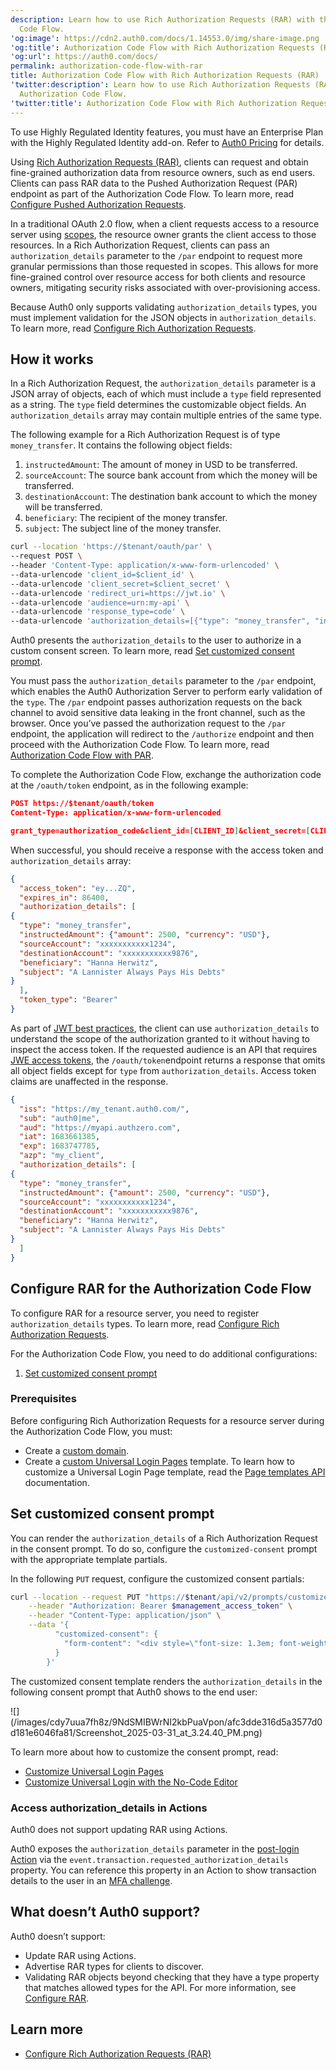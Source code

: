```yaml
---
description: Learn how to use Rich Authorization Requests (RAR) with the Authorization
  Code Flow.
'og:image': https://cdn2.auth0.com/docs/1.14553.0/img/share-image.png
'og:title': Authorization Code Flow with Rich Authorization Requests (RAR)
'og:url': https://auth0.com/docs/
permalink: authorization-code-flow-with-rar
title: Authorization Code Flow with Rich Authorization Requests (RAR)
'twitter:description': Learn how to use Rich Authorization Requests (RAR) with the
  Authorization Code Flow.
'twitter:title': Authorization Code Flow with Rich Authorization Requests (RAR)
---
```

<Callout icon="file-lines" color="#0EA5E9" iconType="regular">

To use Highly Regulated Identity features, you must have an Enterprise Plan with the Highly Regulated Identity add-on. Refer to [Auth0 Pricing](https://auth0.com/pricing/) for details.

</Callout>

Using [Rich Authorization Requests (RAR)](https://datatracker.ietf.org/doc/html/draft-ietf-oauth-rar), clients can request and obtain <Tooltip tip="Fine-grained Authorization (FGA): Auth0 product allowing individual users access to specific objects or resources." cta="View Glossary" href="/glossary?term=fine-grained+authorization">fine-grained authorization</Tooltip> data from <Tooltip tip="Resource Owner: Entity (such as a user or application) capable of granting access to a protected resource." cta="View Glossary" href="/glossary?term=resource+owners">resource owners</Tooltip>, such as end users.  Clients can pass RAR data to the Pushed Authorization Request (PAR) endpoint as part of the Authorization Code Flow. To learn more, read [Configure Pushed Authorization Requests](/get-started/applications/configure-par).

In a traditional <Tooltip tip="OAuth 2.0: Authorization framework that defines authorization protocols and workflows." cta="View Glossary" href="/glossary?term=OAuth+2.0">OAuth 2.0</Tooltip> flow, when a client requests access to a <Tooltip tip="OAuth 2.0: Authorization framework that defines authorization protocols and workflows." cta="View Glossary" href="/glossary?term=resource+server">resource server</Tooltip> using [scopes](/get-started/apis/scopes), the resource owner grants the client access to those resources. In a Rich Authorization Request, clients can pass an `authorization_details` parameter to the `/par` endpoint to request more granular permissions than those requested in scopes. This allows for more fine-grained control over resource access for both clients and resource owners, mitigating security risks associated with over-provisioning access.

Because Auth0 only supports validating `authorization_details` types, you must implement validation for the JSON objects in `authorization_details`. To learn more, read [Configure Rich Authorization Requests](/get-started/apis/configure-rich-authorization-requests).

## How it works

In a Rich Authorization Request, the `authorization_details` parameter is a JSON array of objects, each of which must include a `type` field represented as a string. The `type` field determines the customizable object fields. An `authorization_details` array may contain multiple entries of the same type.

The following example for a Rich Authorization Request is of type `money_transfer`. It contains the following object fields:

1. `instructedAmount`: The amount of money in USD to be transferred.
2. `sourceAccount`: The source bank account from which the money will be transferred.
3. `destinationAccount`: The destination bank account to which the money will be transferred.
4. `beneficiary`: The recipient of the money transfer.
5. `subject`: The subject line of the money transfer.

```bash lines
curl --location 'https://$tenant/oauth/par' \
--request POST \
--header 'Content-Type: application/x-www-form-urlencoded' \
--data-urlencode 'client_id=$client_id' \
--data-urlencode 'client_secret=$client_secret' \
--data-urlencode 'redirect_uri=https://jwt.io' \
--data-urlencode 'audience=urn:my-api' \
--data-urlencode 'response_type=code' \
--data-urlencode 'authorization_details=[{"type": "money_transfer", "instructedAmount": {"amount": 2500, "currency": "USD"},   "sourceAccount": "xxxxxxxxxxx1234", "destinationAccount": "xxxxxxxxxxx9876", "beneficiary": "Hanna Herwitz", "subject": "A Lannister Always Pays His Debts"}]'
```






Auth0 presents the `authorization_details` to the user to authorize in a custom consent screen. To learn more, read [Set customized consent prompt](#set-customized-consent-prompt).

You must pass the `authorization_details` parameter to the `/par` endpoint, which enables the Auth0 <Tooltip tip="Authorization Server: Centralized server that contributes to defining the boundaries of a user’s access. For example, your authorization server can control the data, tasks, and features available to a user." cta="View Glossary" href="/glossary?term=Authorization+Server">Authorization Server</Tooltip> to perform early validation of the `type`. The `/par` endpoint passes authorization requests on the back channel to avoid sensitive data leaking in the front channel, such as the browser. Once you’ve passed the authorization request to the `/par` endpoint, the application will redirect to the `/authorize` endpoint and then proceed with the Authorization Code Flow. To learn more, read [Authorization Code Flow with PAR](/get-started/authentication-and-authorization-flow/authorization-code-flow/authorization-code-flow-with-par).

To complete the Authorization Code Flow, exchange the authorization code at the `/oauth/token` endpoint, as in the following example:

```json lines
POST https://$tenant/oauth/token
Content-Type: application/x-www-form-urlencoded

grant_type=authorization_code&client_id=[CLIENT_ID]&client_secret=[CLIENT_SECRET]&code=[AUTHZ_CODE]&redirect_uri=https://jwt.io
```






When successful, you should receive a response with the <Tooltip tip="Access Token: Authorization credential, in the form of an opaque string or JWT, used to access an API." cta="View Glossary" href="/glossary?term=access+token">access token</Tooltip> and `authorization_details` array:

```json lines
{
  "access_token": "ey...ZQ",
  "expires_in": 86400,
  "authorization_details": [
{
  "type": "money_transfer", 
  "instructedAmount": {"amount": 2500, "currency": "USD"},   
  "sourceAccount": "xxxxxxxxxxx1234", 
  "destinationAccount": "xxxxxxxxxxx9876", 
  "beneficiary": "Hanna Herwitz", 
  "subject": "A Lannister Always Pays His Debts"
}
  ],
  "token_type": "Bearer"
}
```






As part of [JWT best practices](https://datatracker.ietf.org/doc/html/rfc9068#name-privacy-considerations), the client can use `authorization_details` to understand the scope of the authorization granted to it without having to inspect the access token. If the requested <Tooltip tip="Audience: Unique identifier of the audience for an issued token. Named aud in a token, its value contains the ID of either an application (Client ID) for an ID Token or an API (API Identifier) for an Access Token." cta="View Glossary" href="/glossary?term=audience">audience</Tooltip> is an API that requires [JWE access tokens](/secure/tokens/json-web-tokens), the `/oauth/token`endpoint returns a response that omits all object fields except for `type` from `authorization_details`. Access token claims are unaffected in the response.

```json lines
{
  "iss": "https://my_tenant.auth0.com/",
  "sub": "auth0|me",
  "aud": "https://myapi.authzero.com",
  "iat": 1683661385,
  "exp": 1683747785,
  "azp": "my_client",
  "authorization_details": [
{
  "type": "money_transfer", 
  "instructedAmount": {"amount": 2500, "currency": "USD"},   
  "sourceAccount": "xxxxxxxxxxx1234", 
  "destinationAccount": "xxxxxxxxxxx9876", 
  "beneficiary": "Hanna Herwitz", 
  "subject": "A Lannister Always Pays His Debts"
}
  ]
}
```






## Configure RAR for the Authorization Code Flow

To configure RAR for a resource server, you need to register `authorization_details` types. To learn more, read [Configure Rich Authorization Requests](/get-started/apis/configure-rich-authorization-requests).

For the Authorization Code Flow, you need to do additional configurations:

1. [Set customized consent prompt](#set-customized-consent-prompt)

### Prerequisites

Before configuring Rich Authorization Requests for a resource server during the Authorization Code Flow, you must:

* Create a [custom domain](/customize/custom-domains).
* Create a [custom Universal Login Pages](/customize/login-pages/universal-login/customize-templates) template. To learn how to customize a <Tooltip tip="Universal Login: Your application redirects to Universal Login, hosted on Auth0's Authorization Server, to verify a user's identity." cta="View Glossary" href="/glossary?term=Universal+Login">Universal Login</Tooltip> Page template, read the [Page templates API](/customize/login-pages/universal-login/customize-templates#page-templates-api) documentation.

## Set customized consent prompt

You can render the `authorization_details` of a Rich Authorization Request in the consent prompt. To do so, configure the `customized-consent` prompt with the appropriate template partials.

In the following `PUT` request, configure the customized consent partials:

```bash lines
curl --location --request PUT "https://$tenant/api/v2/prompts/customized-consent/partials" \
    --header "Authorization: Bearer $management_access_token" \
    --header "Content-Type: application/json" \
    --data '{
          "customized-consent": {
            "form-content": "<div style=\"font-size: 1.3em; font-weight: bold;\">Operation Details</div><hr style=\"margin: 10px 0;\"><div style=\"margin-bottom: 20px;\"></div><div style=\"font-weight: bold;\">Transaction Type</div><div>{{ transaction.params.authorization_details[0].type }}</div><div style=\"margin-bottom: 20px;\"></div><div style=\"font-weight: bold;\">Amount</div><div>{{ transaction.params.authorization_details[0].instructedAmount.amount }} {{ transaction.params.authorization_details[0].instructedAmount.currency }}</div><div style=\"margin-bottom: 20px;\"></div><div style=\"font-weight: bold;\">Recipient</div><div>{{ transaction.params.authorization_details[0].beneficiary }}</div><div style=\"margin-bottom: 20px;\"></div><div style=\"font-weight: bold;\">Destination Account</div><div>{{ transaction.params.authorization_details[0].destinationAccount }}</div><div style=\"margin-bottom: 20px;\"></div>"
          }
        }'
```






The customized consent template renders the `authorization_details` in the following consent prompt that Auth0 shows to the end user:

<Frame>![](/images/cdy7uua7fh8z/9NdSMIBWrNI2kbPuaVpon/afc3dde316d5a3577d0d181e6046fa81/Screenshot_2025-03-31_at_3.24.40_PM.png)</Frame>

To learn more about how to customize the consent prompt, read:

* [Customize Universal Login Pages](/customize/login-pages/universal-login/customize-templates)
* [Customize Universal Login with the No-Code Editor](/customize/login-pages/universal-login/customize-themes)

### Access authorization_details in Actions

<Callout icon="file-lines" color="#0EA5E9" iconType="regular">

Auth0 does not support updating RAR using Actions.

</Callout>

Auth0 exposes the `authorization_details` parameter in the [post-login Action](/customize/actions/explore-triggers/signup-and-login-triggers/login-trigger/post-login-event-object) via the `event.transaction.requested_authorization_details` property. You can reference this property in an Action to show transaction details to the user in an [MFA challenge](/secure/highly-regulated-identity/transactional-authorization-with-authorization-code-flow#push-notifications).

## What doesn’t Auth0 support?

Auth0 doesn’t support:

* Update RAR using Actions.
* Advertise RAR types for clients to discover.
* Validating RAR objects beyond checking that they have a type property that matches allowed types for the API. For more information, see [Configure RAR](/get-started/apis/configure-rich-authorization-requests).

## Learn more

* [Configure Rich Authorization Requests (RAR)](/get-started/apis/configure-rich-authorization-requests)